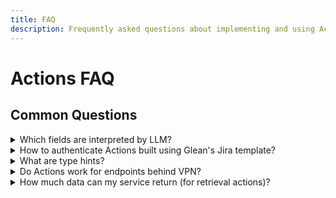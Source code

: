 ```yaml
---
title: FAQ
description: Frequently asked questions about implementing and using Actions on Glean's platform
---
```


# Actions FAQ

## Common Questions

<details>
<summary>Which fields are interpreted by LLM?</summary>

The "Unique Identifier" and "Trigger Condition (including Example Queries)" fields are used by the LLM to identify which action it should invoke/use for a user's query.

Make sure to give a detailed trigger condition and example queries, to ensure LLM knows exactly what user queries this action should be used for.

</details>

<details>
<summary>How to authenticate Actions built using Glean's Jira template?</summary>

Please follow the steps described on [this page](https://help.glean.com/en/articles/9006099-authenticate-actions-in-jira) to setup authentication for Jira.

</details>

<details>
<summary>What are type hints?</summary>

Type hints are like instructions that help the Glean AI understand and work with different actions better. They're clues that tell the AI what each part of an action does, making it easier for the AI to get the right information or do the right thing with those actions.

### Benefits of Implementing Type Hints

Type hints provide two key advantages:

- **Simplified Action Creation**: Type hints make it easier for developers to describe their actions' capabilities and requirements.
- **Better at Getting Information and Doing Tasks**: Type hints give clear instructions on gathering data or performing actions, leading to more accurate and relevant results from the AI.

### How to Use Type Hints

To use type-hints, consider the following steps:

1. Identify Relevant Type Hints: Review the list of supported type hints to determine which ones align with your action's functionality.
2. Incorporate Type Hints into Your API Specs: Add the selected type hints as structured details in your action's API specifications.

### Supported Type Hints

Here are the type hints currently supported by Glean:

#### Content

Applied to fields that deal with large amounts of text or content. Ideal for tools that generate, modify, or display content.

```yaml
description:
  x-glean-typehint: 'Content'
  type: string
  description: Rich description.
```

#### EmailAddress

Used for fields that capture the email address of the user.

```yaml
assignee:
  x-glean-typehint: 'EmailAddress'
  type: string
  description: User to which the issue is assigned.
```

#### JiraComponentId

Designated for fields involving a JIRA component ID.

```yaml
components:
  x-glean-typehint: 'JiraComponentId'
  type: string
  description: Component Id where the ticket should be filed.
```

#### JiraIssueId

Used for fields that interact with a specific JIRA issue.

```yaml
issue:
  x-glean-typehint: 'JiraIssueId'
  type: string
  description: Issue Id on which comment should be posted.
```

#### JiraIssuePriority

For fields that denote the priority of a Jira issue.

```yaml
priority:
  x-glean-typehint: 'JiraIssuePriority'
  type: integer
  description: Numeric priority. 1 (Highest) to 5 (Lowest)
  minimum: 1
  maximum: 5
```

#### JiraIssueType

For fields that denote a Jira issue type.

```yaml
issue_type:
  x-glean-typehint: 'JiraIssueType'
  type: integer
  description: Issue type. 10000 refers to Epic, 10001 to Story, 10002 to Task, 10003 to Sub-Task, 10004 to Bug.
```

#### JiraProjectID

For fields requiring a JIRA project ID.

```yaml
pid:
  x-glean-typehint: 'JiraProjectID'
  type: string
  description: Project ID where the ticket is created.
```

#### ResultUrl

For fields containing the URL of created objects from write actions.

```yaml
jiraTicketUrl:
  x-glean-typehint: 'ResultUrl'
  type: string
  description: Url of the created object.
```

</details>

<details>
<summary>Do Actions work for endpoints behind VPN?</summary>

Yes, please contact our team for information on how to do this.

</details>

<details>
<summary>How much data can my service return (for retrieval actions)?</summary>

The response from the service you're connecting to retrieve content using your retrieval action will be sent to the LLM to create the final response. Hence, please ensure that the data returned is not larger than ~8000 characters. Depending on the LLM model being used, larger responses will be truncated from the end.

</details>
